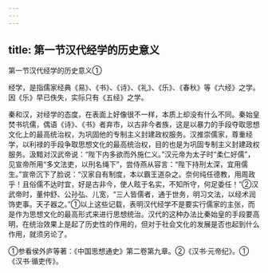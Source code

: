 ```yaml
---
---
---
```

title: 第一节汉代经学的历史意义
---



第一节汉代经学的历史意义①

经学，是指儒家经典《易》、《书》、《诗》、《礼》、《乐》、《春秋》等《六经》之学。因《乐》早已佚失，实际只有《五经》之学。

秦和汉，对经学的态度，在表面上好像很不一样，本质上却没有什么不同。秦始皇焚书坑儒，偶语《诗》、《书》者弃市，以古非今者族，这是以暴力的手段夺取思想文化上的最高统治权，为巩固他的专制主义封建政权服务。汉推崇儒家，尊重经学，以利禄的手段争取思想文化的最高统治权，目的也是为巩固专制主义封建政权服务。汲黯对汉武帝说：“陛下内多欲而外施仁义。”汉元帝为太子时“柔仁好儒”，见宣帝所用“多文法吏，以刑名绳下”，尝侍燕从容言：“陛下持刑太深，宜用儒生。”宣帝沉下了脸说：“汉家自有制度，本以霸王道杂之。奈何纯任德教，用周政乎！且俗儒不达时宜，好是古非今，使人眩于名实，不知所守，何足委任！”②汉武帝时，董仲舒、公孙弘、儿宽，“三人皆儒者，通于世务，明习文法，以经术润饰吏事。天子器之。”①以上这些记载，表明汉代经学不是要实行儒家的主张，而是作为思想文化的最高形式来进行思想统治。汉代的这种办法比秦始皇的手段要高明，在统治效果上是起了历史性的作用的，但对于社会文化的发展是否也起到什么作用，就须另论了。

①参看侯外庐等著：《中国思想通史》第二卷第九章。②《汉书·元帝纪》。①《汉书·循吏传》。